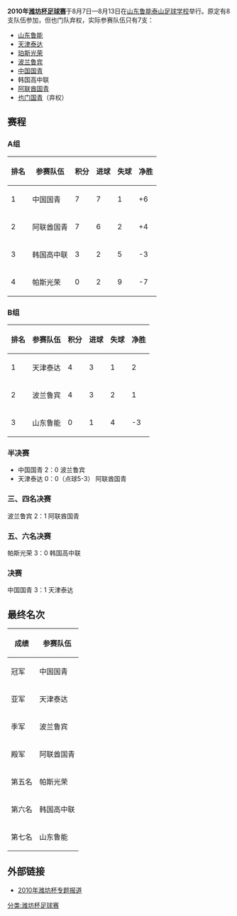 '''2010年[[潍坊杯足球赛|潍坊杯足球赛]]'''于8月7日—8月13日在[[山东鲁能泰山足球学校|山东鲁能泰山足球学校]]举行。原定有8支队伍参加，但也门队弃权，实际参赛队伍只有7支：
*[[山东鲁能|山东鲁能]]
*[[天津泰达|天津泰达]] 
*[[珀斯光荣足球俱乐部|珀斯光荣]] 
*[[鲁宾足球俱乐部|波兰鲁宾]]
*[[中国国家青年足球队|中国国青]] 
*韩国高中联
*[[阿联酋国家青年足球队|阿联酋国青]]
*[[也门国家青年足球队|也门国青]]（弃权）

==赛程==
===A组===
{| class="wikitable"
|-
! 排名!! 参赛队伍 !! 积分 !! 进球 !! 失球 !!净胜
|-
| 1  || 中国国青 || 7 || 7 || 1 || +6
|-
| 2 || 阿联酋国青 || 7 || 6||2||+4
|-
| 3 || 韩国高中联 || 3 || 2||5||-3
|-
| 4 || 帕斯光荣 || 0 || 2||9||-7
|}

===B组===
{| class="wikitable"
|-
! 排名!! 参赛队伍 !! 积分 !! 进球 !! 失球 !!净胜
|-
| 1 || 天津泰达 || 4 || 3 || 1 || 2
|-
| 2 || 波兰鲁宾 || 4 || 3 || 2 || 1
|-
| 3 || 山东鲁能 || 0 || 1 || 4 || -3
|}



===半决赛===
*中国国青 2：0 波兰鲁宾
*天津泰达 0：0（点球5-3） 阿联酋国青
===三、四名决赛===
波兰鲁宾 2：1 阿联酋国青

===五、六名决赛===
帕斯光荣 3：0 韩国高中联
===决赛===
中国国青 3：1 天津泰达

==最终名次==
{| class="wikitable"
|-
! 成绩 !! 参赛队伍
|-
| 冠军 || 中国国青
|-
| 亚军 || 天津泰达
|-
| 季军 || 波兰鲁宾
|-
| 殿军 || 阿联酋国青
|-
| 第五名 || 帕斯光荣
|-
| 第六名 || 韩国高中联
|-
| 第七名 || 山东鲁能
|}

==外部链接==
*[https://web.archive.org/web/20100827003829/http://www.lnts.com.cn/summer_2010/wfb.asp 2010年潍坊杯专题报道]
{{潍坊杯足球赛}}
[[分类:潍坊杯足球赛|分类:潍坊杯足球赛]]